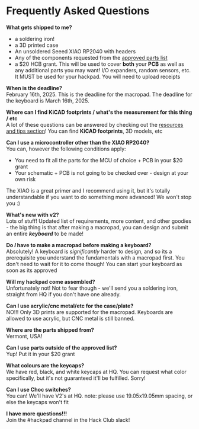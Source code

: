 # Frequently Asked Questions

**What gets shipped to me?**
- a soldering iron!
- a 3D printed case
- An unsoldered Seeed XIAO RP2040 with headers
- Any of the components requested from the [approved parts list](/parts)
- a $20 HCB grant. This will be used to cover **both** your **PCB** as well as any additional parts you may want! I/O expanders, random sensors, etc. It MUST be used for your hackpad. You will need to upload receipts

**When is the deadline?** \
February 16th, 2025. This is the deadline for the macropad. The deadline for the keyboard is March 16th, 2025.

**Where can I find KiCAD footprints / what's the measurement for this thing / etc** \
A lot of these questions can be answered by checking out the [resources and tips section](/resources)! You can find **KiCAD footprints**, 3D models, etc

**Can I use a microcontroller other than the XIAO RP2040?** \
You can, however the following conditions apply:
- You need to fit all the parts for the MCU of choice + PCB in your $20 grant
- Your schematic + PCB is not going to be checked over - design at your own risk

The XIAO is a great primer and I recommend using it, but it's totally understandable if you want to do something more advanced! We won't stop you :)

**What's new with v2?** \
Lots of stuff! Updated list of requirements, more content, and other goodies - the big thing is that after making a macropad, you can design and submit an entire ***keyboard*** to be made!

**Do *I* have to make a macropad before making a keyboard?** \
Absolutely! A keyboard is *significantly* harder to design, and so its a prerequisite you understand the fundamentals with a macropad first. You don't need to wait for it to come though! You can start your keyboard as soon as its approved

**Will my hackpad come assembled?** \
Unfortunately not! Not to fear though - we'll send you a soldering iron, straight from HQ if you don't have one already.

**Can I use acrylic/cnc metal/etc for the case/plate?** \
NO!!! Only 3D prints are supported for the macropad. Keyboards are allowed to use acrylic, but CNC metal is still banned.

**Where are the parts shipped from?** \
Vermont, USA!

**Can I use parts outside of the approved list?** \
Yup! Put it in your $20 grant

**What colours are the keycaps?** \
We have red, black, and white keycaps at HQ. You can request what color specifically, but it's not guaranteed it'll be fulfilled. Sorry!

**Can I use Choc switches?** \
You can! We'll have V2's at HQ. note: please use 19.05x19.05mm spacing, or else the keycaps won't fit

**I have more questions!!!**  \
Join the #hackpad channel in the Hack Club slack!



